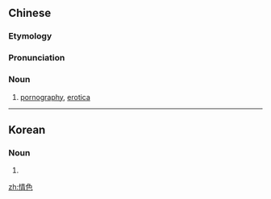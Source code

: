==Chinese==
{{zh-forms}}

===Etymology===
{{zh-compound|情|色|emotion, feeling|colour}}

===Pronunciation===
{{zh-pron
|m=qíngsè
|c=cing4 sik1
|cat=n
}}

===Noun===
{{zh-noun}}

# [[pornography]], [[erotica]] {{gloss|more literary than {{zh-l|色情}}}}

----

==Korean==
{{ko-hanjatab|情|色}}

===Noun===
{{ko-noun|rv=jeongsaek|hangeul=정색}}

# {{hanja form of|정색|erotica}}

[[zh:情色]]